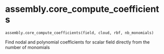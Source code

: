 # assembly.core_compute_coefficients { #updes.assembly.core_compute_coefficients }

`assembly.core_compute_coefficients(field, cloud, rbf, nb_monomials)`

Find nodal and polynomial coefficients for scalar field directly from the number of monomials